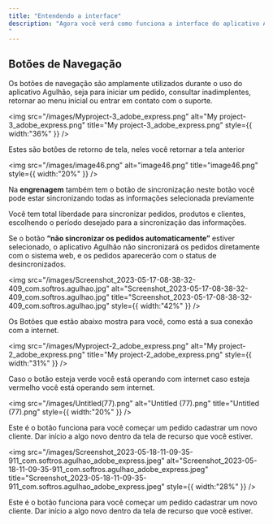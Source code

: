 ```yaml
---
title: "Entendendo a interface"
description: "Agora você verá como funciona a interface do aplicativo Agulhão.
"
---
```


## **Botões de Navegação**

Os botões de navegação são amplamente utilizados durante o uso do aplicativo Agulhão, seja para iniciar um pedido, consultar inadimplentes, retornar ao menu inicial ou entrar em contato com o suporte.

<img
  src="/images/Myproject-3_adobe_express.png"
  alt="My project-3_adobe_express.png"
  title="My project-3_adobe_express.png"
  style={{ width:"36%" }}
/>

Estes são botôes de retorno de tela, neles você retornar a tela anterior

<img
  src="/images/image46.png"
  alt="image46.png"
  title="image46.png"
  style={{ width:"20%" }}
/>

Na **engrenagem** também tem o botão de sincronização neste botão você pode estar sincronizando todas as informações selecionada previamente

Você tem total liberdade para sincronizar pedidos, produtos e clientes, escolhendo o período desejado para a sincronização das informações.

Se o botão **“não sincronizar os pedidos automaticamente”** estiver selecionado, o aplicativo Agulhão não sincronizará os pedidos diretamente com o sistema web, e os pedidos aparecerão com o status de desincronizados.

<img
  src="/images/Screenshot_2023-05-17-08-38-32-409_com.softros.agulhao.jpg"
  alt="Screenshot_2023-05-17-08-38-32-409_com.softros.agulhao.jpg"
  title="Screenshot_2023-05-17-08-38-32-409_com.softros.agulhao.jpg"
  style={{ width:"42%" }}
/>

Os Botôes que estão abaixo mostra para você, como está a sua conexão com a internet.

<img
  src="/images/Myproject-2_adobe_express.png"
  alt="My project-2_adobe_express.png"
  title="My project-2_adobe_express.png"
  style={{ width:"31%" }}
/>

Caso o botão esteja verde você está operando com internet caso esteja vermelho você está operando sem internet.

<img
  src="/images/Untitled(77).png"
  alt="Untitled (77).png"
  title="Untitled (77).png"
  style={{ width:"20%" }}
/>

Este é o botão funciona para você começar um pedido cadastrar um novo cliente. Dar início a algo novo dentro da tela de recurso que você estiver.

<img
  src="/images/Screenshot_2023-05-18-11-09-35-911_com.softros.agulhao_adobe_express.jpeg"
  alt="Screenshot_2023-05-18-11-09-35-911_com.softros.agulhao_adobe_express.jpeg"
  title="Screenshot_2023-05-18-11-09-35-911_com.softros.agulhao_adobe_express.jpeg"
  style={{ width:"28%" }}
/>

Este é o botão funciona para você começar um pedido cadastrar um novo cliente. Dar início a algo novo dentro da tela de recurso que você estiver.